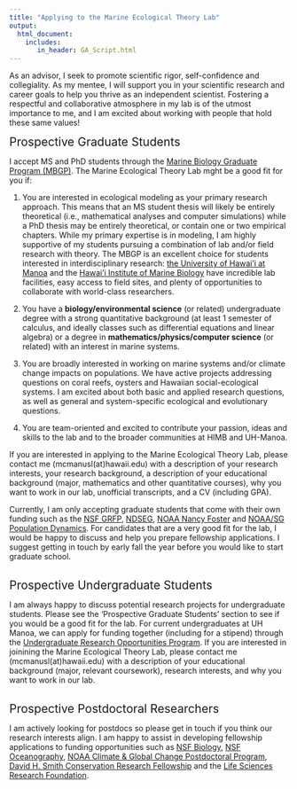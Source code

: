 ```yaml
---
title: "Applying to the Marine Ecological Theory Lab"
output: 
  html_document:
    includes:
       in_header: GA_Script.html
---
```


As an advisor, I seek to promote scientific rigor, self-confidence and collegiality. As my mentee, I will support you in your scientific research and career goals to help you thrive as an independent scientist. Fostering a respectful and collaborative atmosphere in my lab is of the utmost importance to me, and I am excited about working with people that hold these same values!
  
<div style="text-align: left">  
<span style="font-size:1.5em;"> Prospective Graduate Students </span>

I accept MS and PhD students through the <a href="https://mbiograd.manoa.hawaii.edu/"> Marine Biology Graduate Program (MBGP)</a>. The Marine Ecological Theory Lab mght be a good fit for you if: <br>

1. You are interested in ecological modeling as your primary research approach. This means that an MS student thesis will likely be entirely theoretical (i.e., mathematical analyses and computer simulations) while a PhD thesis may be entirely theoretical, or contain one or two empirical chapters. While my primary expertise is in modeling, I am highly supportive of my students pursuing a combination of lab and/or field research with theory. The MBGP is an excellent choice for students interested in interdisciplinary research: <a href="https://manoa.hawaii.edu/">the University of Hawai'i at Manoa</a> and the <a href="http://www.himb.hawaii.edu/">Hawai'i Institute of Marine Biology</a> have incredible lab facilities, easy access to field sites, and plenty of opportunities to collaborate with world-class researchers. <br>

2. You have a <b>biology/environmental science</b> (or related) undergraduate degree with a strong quantitative background (at least 1 semester of calculus, and ideally classes such as differential equations and linear algebra) or a degree in <b>mathematics/physics/computer science</b> (or related) with an interest in marine systems.

3. You are broadly interested in working on marine systems and/or climate change impacts on populations. We have active projects addressing questions on coral reefs, oysters and Hawaiian social-ecological systems. I am excited about both basic and applied research questions, as well as general and system-specific ecological and evolutionary questions.

4. You are team-oriented and excited to contribute your passion, ideas and skills to the lab and to the broader communities at HIMB and UH-Manoa.


If you are interested in applying to the Marine Ecological Theory Lab, please contact me (mcmanusl(at)hawaii.edu) with a description of your research interests, your research background, a description of your educational background (major, mathematics and other quantitative courses), why you want to work in our lab, unofficial transcripts, and a CV (including GPA). 

Currently, I am only accepting graduate students that come with their own funding such as the <a href = "https://www.nsfgrfp.org/">NSF GRFP</a>, <a href = "https://ndseg.sysplus.com/">NDSEG</a>, <a href = "https://fosterscholars.noaa.gov/">NOAA Nancy Foster</a> and <a href = "https://seagrant.noaa.gov/NMFS-SG-Fellowship">NOAA/SG Population Dynamics</a>. For candidates that are a very good fit for the lab, I would be happy to discuss and help you prepare fellowship applications. I suggest getting in touch by early fall the year before you would like to start graduate school. <br><br>


<span style="font-size:1.5em;"> Prospective Undergraduate Students </span>

I am always happy to discuss potential research projects for undergraduate students. Please see the 'Prospective Graduate Students' section to see if you would be a good fit for the lab. For current undergraduates at UH Manoa, we can apply for funding together (including for a stipend) through the <a href="https://manoa.hawaii.edu/undergrad/urop/student-funding/project/about/"> Undergraduate Research Opportunities Program</a>. If you are interested in joinining the Marine Ecological Theory Lab, please contact me (mcmanusl(at)hawaii.edu) with a description of your educational background (major, relevant coursework), research interests, and why you want to work in our lab. <br><br>


<span style="font-size:1.5em;"> Prospective Postdoctoral Researchers </span>

I am actively looking for postdocs so please get in touch if you think our research interests align. I am happy to assist in developing fellowship applications to funding opportunities such as <a href="https://beta.nsf.gov/funding/opportunities/postdoctoral-research-fellowships-biology-prfb">NSF Biology</a>, <a href="https://beta.nsf.gov/funding/opportunities/ocean-sciences-postdoctoral-research-fellowships-oce-prf-0">NSF Oceanography</a>, <a href="https://cpaess.ucar.edu/cgc/annual-recruitment-announcement">NOAA Climate & Global Change Postdoctoral Program</a>, <a href="http://www.smithfellows.org/">David H. Smith Conservation Research Fellowship</a> and the <a href="https://lsrf.org/">Life Sciences Research Foundation</a>. <br><br>


</div>
